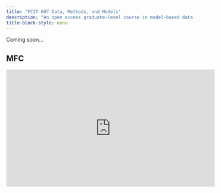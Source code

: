 ```yaml
---
title: "FCIT 607 Data, Methods, and Models"
description: "An open access graduate-level course in model-based data analysis from a Bayesian perspective."
title-block-style: none
---
```


Coming soon... 

## MFC

<iframe width="560" height="315" src="https://www.youtube.com/embed/uV8yN-bvG8I?si=b13YF_wjGYwZLJRr" title="YouTube video player" frameborder="0" allow="accelerometer; autoplay; clipboard-write; encrypted-media; gyroscope; picture-in-picture; web-share" allowfullscreen></iframe>